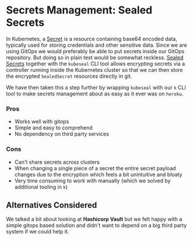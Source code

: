 # Secrets Management: Sealed Secrets

In Kubernetes, a [Secret](https://kubernetes.io/docs/concepts/configuration/secret/) is a resource containing base64 encoded data, typically used for storing credentials and other sensitive data. Since we are using GitOps we would preferably be able to put secrets inside our GitOps repository. But doing so in plain text would be somewhat reckless. [Sealed Secrets](https://github.com/bitnami-labs/sealed-secrets) together with the `kubeseal` CLI tool allows encrypting secrets via a controller running inside the Kubernetes cluster so that we can then store the encrypted `SealedSecret` resources directly in git.

We have then taken this a step further by wrapping `kubeseal` with our `k` CLI tool to make secrets management about as easy as it ever was on `heroku`.

### Pros

- Works well with gitops
- Simple and easy to comprehend
- No dependency on third party services

### Cons

- Can't share secrets across clusters
- When changing a single piece of a secret the entire secret payload changes due to the encryption which feels a bit unintuitive and bloaty
- Very time consuming to work with manually (which we solved by additional tooling in `k`)

## Alternatives Considered

We talked a bit about looking at **Hashicorp Vault** but we felt happy with a simple gitops based solution and didn't want to depend on a big third party system if we could help it.

